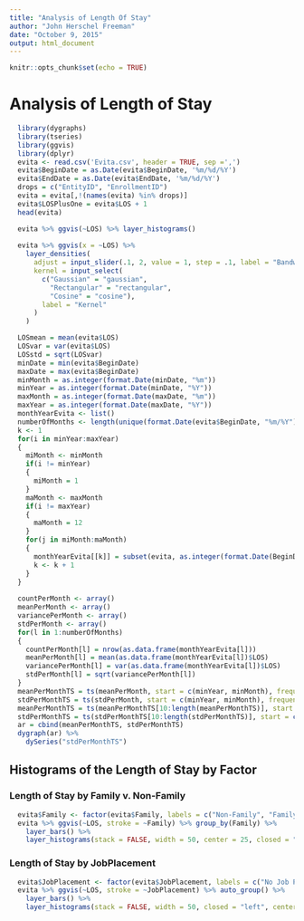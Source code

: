 ```yaml
---
title: "Analysis of Length Of Stay"
author: "John Herschel Freeman"
date: "October 9, 2015"
output: html_document
---
```


```r
knitr::opts_chunk$set(echo = TRUE)
```

# Analysis of Length of Stay

```r
  library(dygraphs)
  library(tseries)
  library(ggvis)
  library(dplyr)
  evita <- read.csv('Evita.csv', header = TRUE, sep =',')
  evita$BeginDate = as.Date(evita$BeginDate, '%m/%d/%Y')
  evita$EndDate = as.Date(evita$EndDate, '%m/%d/%Y')
  drops = c("EntityID", "EnrollmentID")
  evita = evita[,!(names(evita) %in% drops)]
  evita$LOSPlusOne = evita$LOS + 1
  head(evita)
```

```r
  evita %>% ggvis(~LOS) %>% layer_histograms()
  
  evita %>% ggvis(x = ~LOS) %>%
    layer_densities(
      adjust = input_slider(.1, 2, value = 1, step = .1, label = "Bandwidth adjustment"),
      kernel = input_select(
        c("Gaussian" = "gaussian",
          "Rectangular" = "rectangular",
          "Cosine" = "cosine"),
        label = "Kernel"
      )
    ) 

```

```r
  LOSmean = mean(evita$LOS)
  LOSvar = var(evita$LOS)
  LOSstd = sqrt(LOSvar)
  minDate = min(evita$BeginDate)
  maxDate = max(evita$BeginDate)
  minMonth = as.integer(format.Date(minDate, "%m"))
  minYear = as.integer(format.Date(minDate, "%Y"))
  maxMonth = as.integer(format.Date(maxDate, "%m"))
  maxYear = as.integer(format.Date(maxDate, "%Y"))
  monthYearEvita <- list()
  numberOfMonths <- length(unique(format.Date(evita$BeginDate, "%m/%Y")))
  k <- 1
  for(i in minYear:maxYear)
  {
    miMonth <- minMonth
    if(i != minYear)
    {
      miMonth = 1
    }
    maMonth <- maxMonth
    if(i != maxYear)
    {
      maMonth = 12
    }
    for(j in miMonth:maMonth)
    {
      monthYearEvita[[k]] = subset(evita, as.integer(format.Date(BeginDate, "%m")) == j & as.integer(format.Date(BeginDate, "%Y")) == i)
      k <- k + 1
    }
  }
  
  countPerMonth <- array()
  meanPerMonth <- array()
  variancePerMonth <- array()
  stdPerMonth <- array()
  for(l in 1:numberOfMonths)
  {
    countPerMonth[l] = nrow(as.data.frame(monthYearEvita[l]))
    meanPerMonth[l] = mean(as.data.frame(monthYearEvita[l])$LOS)
    variancePerMonth[l] = var(as.data.frame(monthYearEvita[l])$LOS)
    stdPerMonth[l] = sqrt(variancePerMonth[l])
  }
  meanPerMonthTS = ts(meanPerMonth, start = c(minYear, minMonth), frequency = 12)
  stdPerMonthTS = ts(stdPerMonth, start = c(minYear, minMonth), frequency = 12)
  meanPerMonthTS = ts(meanPerMonthTS[10:length(meanPerMonthTS)], start = c(2011, 1), frequency = 12)
  stdPerMonthTS = ts(stdPerMonthTS[10:length(stdPerMonthTS)], start = c(2011, 1), frequency = 12)
  ar = cbind(meanPerMonthTS, stdPerMonthTS)
  dygraph(ar) %>%
    dySeries("stdPerMonthTS")
```

## Histograms of the Length of Stay by Factor

### Length of Stay by Family v. Non-Family

```r
  evita$Family <- factor(evita$Family, labels = c("Non-Family", "Family"))
  evita %>% ggvis(~LOS, stroke = ~Family) %>% group_by(Family) %>%
    layer_bars() %>%
    layer_histograms(stack = FALSE, width = 50, center = 25, closed = "left") 
```

### Length of Stay by JobPlacement

```r
  evita$JobPlacement <- factor(evita$JobPlacement, labels = c("No Job Placement", "Job Placement"))
  evita %>% ggvis(~LOS, stroke = ~JobPlacement) %>% auto_group() %>%
    layer_bars() %>%
    layer_histograms(stack = FALSE, width = 50, closed = "left", center = 25)
```
